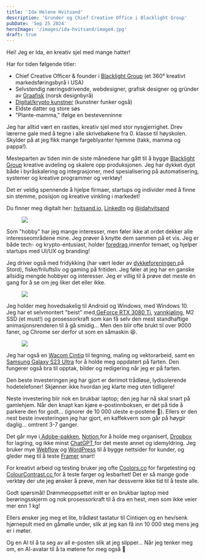 ```yaml
---
title: 'Ida Helene Hvitsand'
description: 'Grunder og Chief Creative Office i Blacklight Group'
pubDate: 'Sep 25 2024'
heroImage: '/images/ida-hvitsand/image4.jpg'
draft: true
---
```







<Question1/>

Hei! Jeg er Ida, en kreativ sjel med mange hatter!

Har for tiden følgende titler:



* Chief Creative Officer & founder i [Blacklight Group](https://blacklightgrp.com/) (et 360° kreativt markedsføringsbyrå i USA)
* Selvstendig næringsdrivende, webdesigner, grafisk designer og gründer av [Graafisk](https://graafisk.no) (norsk designbyrå)
* [Digital/krypto kunstner](https://twitter.com/TisarDesign) (kunstner funker også)
* Eldste datter og store søs
* "Plante-mamma," ifølge en bestevenninne

Jeg har alltid vært en rastløs, kreativ sjel med stor nysgjerrighet. Drev lærerne gale med å tegne i alle skrivebøkene fra 0. klasse til høyskolen. Skylder på at jeg fikk mange fargeblyanter hjemme (takk, mamma og pappa!).

Mesteparten av tiden min de siste månedene har gått til å bygge [Blacklight Group](https://blacklightgrp.com/) kreative avdeling og skalere opp produksjonen. Jeg har dykket dypt både i byråskalering og integrasjoner, med spesialisering på automatisering, systemer og kreative programmer og verktøy!

Det er veldig spennende å hjelpe firmaer, startups og individer med å finne sin stemme, posisjon og kreative vinkling i markedet!

Du finner meg digitalt her: [hvitsand.io](https://hvitsand.io), [LinkedIn](https://www.linkedin.com/in/ida-hvitsand/) og [@idahvitsand](https://www.instagram.com/idahvitsand/)



<figure>
    <img src='/images/ida-hvitsand/image2.jpg'/>
</figure>


Som "hobby" har jeg mange interesser, men føler ikke at ordet dekker alle interesseområdene mine. Jeg prøver å knytte dem sammen på et vis. Jeg er både tech- og krypto-entusiast, holder [foredrag ](https://www.linkedin.com/posts/ida-hvitsand_i-had-an-amazing-experience-presentating-activity-7158876900696764416-DOS0)innenfor temaet, og hjelper startups med UI/UX og branding!

Jeg driver også med fridykking (har vært leder av [dykkeforeningen ](https://stordundervannsklubb.com/)på Stord), fiske/friluftsliv og gaming på fritiden. Jeg føler at jeg har en ganske allsidig mengde hobbyer og interesser. Jeg er villig til å prøve det meste én gang for å se om jeg liker det eller ikke.



<figure>
    <img src='/images/ida-hvitsand/image1.jpg'/>

</figure>




<Question2/>

Jeg holder meg hovedsakelig til Android og Windows, med Windows 10. Jeg har et selvmontert "beist" med[ GeForce RTX 3080 Ti](https://www.nvidia.com/nb-no/geforce/graphics-cards/30-series/rtx-3080-3080ti/), [vannkjøling](https://nzxt.com/product/kraken-z63), M2 SSD (et must!) og prosessorkraft som kan få selv den mest standhaftige animasjonsrenderen til å gå smidig... Men den blir ofte brukt til over 9000 faner, og Chrome ser derfor ut som en såmaskin 😆.

<figure>
    <img src='/images/ida-hvitsand/image3.png'/>
</figure>

Jeg har også en [Wacom Cintiq](https://www.wacom.com/en-de/products/cintiq-27-qhd) til tegning, maling og vektorarbeid, samt en [Samsung Galaxy S23 Ultra](https://www.samsung.com/us/smartphones/galaxy-s23-ultra/) for å holde meg oppdatert på farten. Den fungerer også bra til opptak, bilder og redigering når jeg er på farten.

Den beste investeringen jeg har gjort er derimot trådløse, lydisolerende hodetelefoner! Skjønner ikke hvordan jeg klarte meg uten tidligere!

Neste investering blir nok en brukbar laptop; den jeg har nå skal snart på gamlehjem. Når den knapt kan kjøre e-postinnboksen, er det på tide å parkere den for godt… (ignorer de 10 000 uleste e-postene 🥴). Ellers er den nest beste investeringen jeg har gjort, en kaffekvern som går på høygir daglig... omtrent 3-7 ganger.



<Question3/>

Det går mye i[ Adobe-pakken](https://adobe.com), [Notion ](https://www.notion.so/)for å holde meg organisert, [Dropbox ](https://www.dropbox.com/)for lagring, og ikke minst [ChatGPT ](https://openai.com/chatgpt/)for det meste annet og idemyldring. Jeg bruker mye [Webflow](https://webflow.com/) og [WordPress](https://wordpress.org) til å bygge nettsider for kunder, og gleder meg til å teste [Framer](https://www.framer.com/) snart!

For kreativt arbeid og testing bruker jeg ofte [Coolors.co](https://Coolors.co) for fargetesting og [ColourContrast.cc ](https://ColourContrast.cc)for å teste farger og lesbarhet! Det er så mange gode verktøy der ute jeg ønsker å prøve, men har dessverre ikke tid til å teste alle.



<Question4/>


Godt spørsmål! Drømmeoppsettet mitt er en brukbar laptop med berøringsskjerm og nok prosessorkraft til å dra en hest, men som ikke veier mer enn 1 kg!

Ellers ønsker jeg meg et lite, trådløst tastatur til Cintiqen og en hev/senk hjørnepult med en gåmølle under, slik at jeg kan få inn 10 000 steg mens jeg er i møter.

Og en AI til å ta seg av all e-posten slik at jeg slipper... Når jeg tenker meg om, en AI-avatar til å ta møtene for meg også 🤪